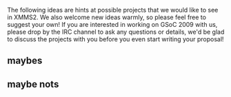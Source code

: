 The following ideas are hints at possible projects that we would like to see in XMMS2. We also welcome new ideas warmly, so please feel free to suggest your own! If you are interested in working on GSoC 2009 with us, please drop by the IRC channel to ask any questions or details, we'd be glad to discuss the projects with you before you even start writing your proposal!

{{SoCItem| title=Your idea
|description=This is where you get the chance to implement that really cool music-player related idea that has been brewing in your mind. It may be some funny interface, a crazy effect, a revolutionary way to handle collections, or something different. Surprise us! We love new ideas!
|lang=Depends
|level=Depends
|mentor=Depends}}

{{SoCItem| title=New Media Library Database Backend (S4)| description=XMMS2 uses SQLite as the backend for its media library. Since XMMS2 basically maps a key-value pairing,   it has been argued that using an SQL database in this case is suboptimal, especially with regards to some SQLite limitations. In this project, the student have to take advantage of the abstraction provided by Collections, and look into implementing a new backend for the XMMS2 media library. This project would include performance testing to showcase the differences with the current backend in various contexts of use.| lang=C| level=Hard| mentor=N/A}}

{{SoCItem| title=XMMS2-specific GUI toolkit widgets (GTK+ or Qt)| description=XMMS2 clients developed for GTK+ or Qt often implement the same widgets for displaying playlists, media status, and the media library. This project would be to implement a set of widgets for developing an xmms2 client with one of the popular toolkits. The study of existing music players and an interest in HCI would be required. Advanced examples include: a rich medialib display (scriptable, see [http://www.foobar2000.org/ foobar2000]), a graphical editor for [[Collections_Concept | Collections]], cover art manager, preferences panel for changing configvals, etc.| lang=probably C or C++| level=Medium to Hard| mentor=N/A}}

{{SoCItem| title=Effect chain clean-up and crossfade plugin| description=One of the most requested features is a cross-fade plugin. Right now cross-fade is not possible since effects (and all xform elements) are re-created for each song. Also the interface for enable and manage effect xforms is very clumsy. This SoC task is divided in three tasks. 1) create persistent xforms 2) revisit the effect configuration and 3) create a crossfade plugin. This project could also investigate passing data in frequency domain in xform chain ([http://thread.gmane.org/gmane.comp.multimedia.xmms2.devel/1535/focus=1536 see this ml thread]). The following bugs are related: 908 820 2008| lang=C| level=Medium| mentor=N/A}}

{{SoCItem| title=High-level clientlib (xmmsclient-easy)| description=Development of a higher-level client library, that would include features many clients have in common. Current ideas for xmmsclient-easy modules include: server state caching (playlist, metadata, playback status, etc), a new modular collection pattern parser, etc.| lang=C| level=Medium to Hard| mentor=N/A}}

{{SoCItem| title=The official awesome client| description=This is the legendary official client, it's finally time to get it rolling. So far there are only rough ideas, so we want this student to work with the community and get this going, it's probably more about prototypes than actual coding.| lang=C++/Qt/JavaScript| level=Hard| mentor=N/A}}

{{SoCItem| title=Your cool experimental client| description=Go crazy, experimental clients for iPhone, Android, maemo or maybe a fullscreen karaoke client.| lang=Any| level=Medium| mentor=N/A}}

== maybes ==
{{SoCItem| title=Multiple channel support| description=New formats like AC3 and DTS supports multiple channels. XMMS2 is technically prepared for this but without any decent support in the output plugins. The task will be to get full multiple channel support in XMMS2 for the PulseAudio, alsa and oss output (bonus if CoreAudio also supports it!)| lang=C| level=Medium to Hard| mentor=N/A}}

{{SoCItem| title=Mergestatus| description=We currently have multiple loosely coupled tools: our [http://bugs.xmms2.xmms.se/ Mantis bug tracker], the [http://git.xmms.se/merge merge page], [http://git.xmms.se/ Gitweb], the [http://wiki.xmms2.xmms.se/ official wiki]. We envision a new tool that would replace the merge page by transforming it into a more powerful review tool for new code in Git tree (on our server or any other), patches in mantis, etc. It would be tied to the bug tracker and allow inline commenting, Ã  la [http://www.review-board.org/ Review Board] but adapted to and optimized for the heterogeneity of DVCS and loose patches.| lang=Python| level=Hard| mentor=N/A}}

{{SoCItem| title=Spotify xform| description=Stream and browse spotify songs (probably worth taking a look at [http://despotify.se/ Despotify]).| lang=C| level=Medium| mentor=N/A}}

{{SoCItem| title=Logtable| description=We miss the log table, let's bring it back, maybe as a service client.| lang=C| level=Medium| mentor=N/A}}

{{SoCItem| title=Rockbox sync| description=[[http://www.rockbox.org Rockbox]] is the super cool F/OSS firmware for your music player. It stores its metadata in
an ondisk format called TagCache. This project would be to split the TagCache code from Rockbox out into a library, and then write a service client that given the
mount point of a rockbox device and the name of a collection would merge that collection to the player. It should hopefully support updating the TagCache on the device, but that can also be done by having the device sync itself. It should also support removing all songs from an arbitrary collection from the device.| lang=C| level=Medium| mentor=N/A}}

{{SoCItem| title=emacs Client library| description=Emacs supports everything, and is a magical land where things are still amazing and special. XMMS2 also fits some of that description, so clearly one should be able to control and program clients for xmms2 from emacs! This project would be to implement the client library in ELisp as well as a small client, or better still EMMS integration.| lang=elisp| level=Easy to Medium| mentor=N/A}}

== maybe nots ==

{{SoCItem| title=MPD Bridge| description=An XMMS2 client that can act as an MPD server, thus allowing to control an XMMS2 server with MPD clients. There is [http://git.xmms.se/?p=mpd-bridge.git;a=summary one such attempt in Perl] by rafl and [http://www.freax.fr/photos/main.php?g2_itemId=847 another less advanced implementation in Python] by danderson, that can be used as reference (missing some parts of the MPD protocol). ''Not a proposed project anymore, blame danderson who's doing it on his spare time free of charge!''| lang=Any (Python would be a good choice)| level=Easy| mentor=N/A}}